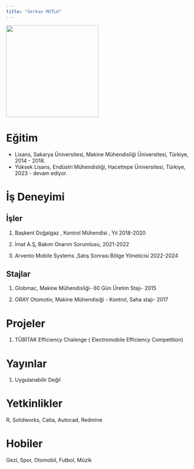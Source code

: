 ```yaml
---
title: "Serkan MUTLU"
---
```


![](images/WhatsApp Image 2024-03-31 at 14.10.49-01.jpeg){fig-align="center" width="250"}

# Eğitim

-   Lisans, Sakarya Üniversitesi, Makine Mühendisliği Üniversitesi, Türkiye, 2014 - 2018.
-   Yüksek Lisans, Endüstri Mühendisliği, Hacettepe Üniversitesi, Türkiye, 2023 - devam ediyor.

# İş Deneyimi

## İşler

1.  Başkent Doğalgaz , Kontrol Mühendisi , Yıl 2018-2020

2.  İmat A.Ş, Bakım Onarım Sorumlusu, 2021-2022

3.  Arvento Mobile Systems ,Satış Sonrası Bölge Yöneticisi 2022-2024

## Stajlar

1.  Globmac, Makine Mühendisliği- 60 Gün Üretim Stajı- 2015

2.   ORAY Otomotiv, Makine Mühendisiği - Kontrol, Saha stajı- 2017

# Projeler

1.  TÜBİTAK Efficiency Chalenge ( Electromobile Efficiency Competition)

# Yayınlar

1.  Uygulanabilir Değil

# Yetkinlikler

R, Solidworks, Catia, Autocad, Redmine

# Hobiler

Gezi, Spor, Otomobil, Futbol, Müzik

